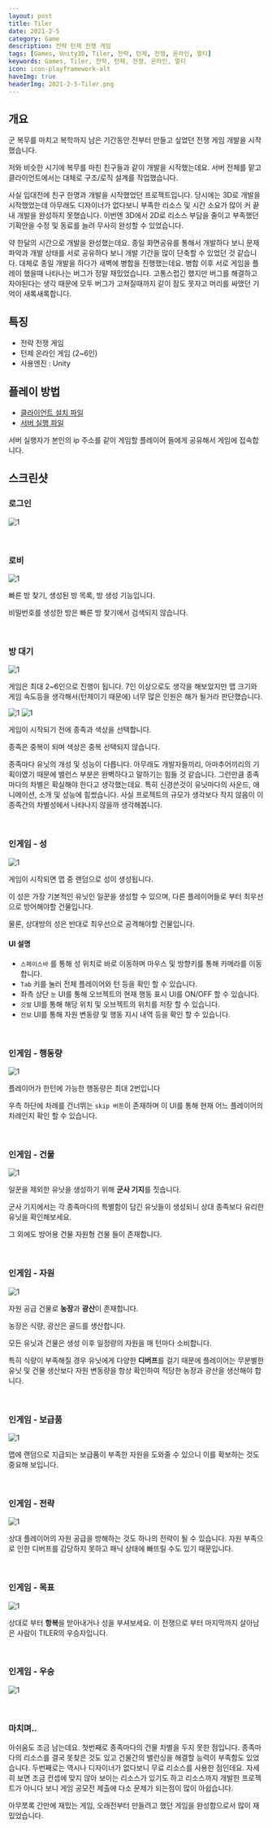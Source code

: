 ```yaml
---
layout: post
title: Tiler
date: 2021-2-5
category: Game
description: 전략 턴제 전쟁 게임
tags: [Games, Unity3D, Tiler, 전략, 턴제, 전쟁, 온라인, 멀티]
keywords: Games, Tiler, 전략, 턴제, 전쟁, 온라인, 멀티
icon: icon-playframework-alt
haveImg: true
headerImg: 2021-2-5-Tiler.png
---
```


## 개요

군 복무를 마치고 복학까지 남은 기간동안 전부터 만들고 싶었던 전쟁 게임 개발을 시작했습니다.

저와 비슷한 시기에 복무를 마친 친구들과 같이 개발을 시작했는데요. 서버 전체를 맡고 클라이언트에서는 대체로 구조/로직 설계를 작업했습니다.

사실 입대전에 친구 한명과 개발을 시작했었던 프로젝트입니다. 당시에는 3D로 개발을 시작했었는데 아무래도 디자이너가 없다보니 부족한 리소스 및 시간 소요가 많이 커 끝내 개발을 완성하지 못했습니다. 이번엔 3D에서 2D로 리소스 부담을 줄이고 부족했던 기획안을 수정 및 동료를 늘려 무사히 완성할 수 있었습니다.

약 한달의 시간으로 개발을 완성했는데요. 종일 화면공유를 통해서 개발하다 보니 문제 파악과 개발 상태를 서로 공유하다 보니 개발 기간을 많이 단축할 수 있었던 것 같습니다. 대체로 종일 개발을 하다가 새벽에 병합을 진행했는데요. 병합 이후 서로 게임을 플레이 했을때 나타나는 버그가 정말 재밌었습니다. 고통스럽긴 했지만 버그를 해결하고 자야된다는 생각 때문에 모두 버그가 고쳐질때까지 같이 잠도 못자고 머리를 싸맸던 기억이 새록새록합니다.

## 특징

- 전략 전쟁 게임
- 턴제 온라인 게임 (2~6인)
- 사용엔진 : Unity

## 플레이 방법

- [클라이언트 설치 파일](https://github.com/DailyGreen/Tiler-Client/releases)
- [서버 실행 파일](https://github.com/DailyGreen/Tiler-Server/releases)

서버 실행자가 본인의 ip 주소를 같이 게임할 플레이어 들에게 공유해서 게임에 접속합니다.

## 스크린샷

### 로그인

![1](/img/2021-2-5-Tiler/1.png)

<br />

### 로비

![1](/img/2021-2-5-Tiler/4.png)

빠른 방 찾기, 생성된 방 목록, 방 생성 기능입니다.

비밀번호를 생성한 방은 빠른 방 찾기에서 검색되지 않습니다.

<br />

### 방 대기

![1](/img/2021-2-5-Tiler/5.png)

게임은 최대 2~6인으로 진행이 됩니다.
7인 이상으로도 생각을 해보았지만 맵 크기와 게임 속도등을 생각해서(턴제이기 때문에) 너무 많은 인원은 해가 될거라 판단했습니다.

![1](/img/2021-2-5-Tiler/6.png)
![1](/img/2021-2-5-Tiler/7.png)

게임이 시작되기 전에 종족과 색상을 선택합니다.

종족은 중복이 되며 색상은 중복 선택되지 않습니다.

종족마다 유닛의 개성 및 성능이 다릅니다. 아무래도 개발자들끼리, 아마추어끼리의 기획이였기 때문에 밸런스 부분은 완벽하다고 말하기는 힘들 것 같습니다.
그런만큼 종족마다의 차별은 확실해야 한다고 생각했는데요. 특히 신경쓴것이 유닛마다의 사운드, 애니메이션, 소개 및 성능에 힘썼습니다. 사실 프로젝트의 규모가 생각보다 작지 않음이 이 종족간의 차별성에서 나타나지 않을까 생각해봅니다.

<br />

### 인게임 - 성

![1](/img/2021-2-5-Tiler/9.png)

게임이 시작되면 맵 중 랜덤으로 성이 생성됩니다.

이 성은 가장 기본적인 유닛인 일꾼을 생성할 수 있으며, 다른 플레이어들로 부터 최우선으로 방어해야할 건물입니다.

물론, 상대방의 성은 반대로 최우선으로 공격해야할 건물입니다.

#### UI 설명

- `스페이스바` 를 통해 성 위치로 바로 이동하며 마우스 및 방향키를 통해 카메라를 이동합니다.
- `Tab` 키를 눌러 전체 플레이어와 턴 등을 확인 할 수 있습니다.
- 좌측 상단 `눈` UI를 통해 오브젝트의 현재 행동 표시 UI를 ON/OFF 할 수 있습니다.
- `깃발` UI를 통해 해당 위치 및 오브젝트의 위치를 저장 할 수 있습니다.
- `전보` UI를 통해 자원 변동량 및 행동 지시 내역 등을 확인 할 수 있습니다.

<br />

### 인게임 - 행동량

![1](/img/2021-2-5-Tiler/10.png)

플레이어가 한턴에 가능한 행동량은 최대 2번입니다

우측 하단에 차례를 건너뛰는 `skip 버튼`이 존재하며 이 UI를 통해 현재 어느 플레이어의 차례인지 확인 할 수 있습니다.

<br />

### 인게임 - 건물

![1](/img/2021-2-5-Tiler/13.png)

일꾼을 제외한 유닛을 생성하기 위해 **군사 기지**를 짓습니다.

군사 기지에서는 각 종족마다의 특별함이 담긴 유닛들이 생성되니 상대 종족보다 유리한 유닛을 확인해보세요.

그 외에도 방어용 건물 자원형 건물 들이 존재합니다.

<br />

### 인게임 - 자원

![1](/img/2021-2-5-Tiler/14.png)

자원 공급 건물로 **농장**과 **광산**이 존재합니다.

농장은 식량, 광산은 골드를 생산합니다.

모든 유닛과 건물은 생성 이후 일정량의 자원을 매 턴마다 소비합니다.

특히 식량이 부족해질 경우 유닛에게 다양한 **디버프**를 걸기 때문에 플레이어는 무분별한 유닛 및 건물 생산보다 자원 변동량을 항상 확인하여 적당한 농장과 광산을 생산해야 합니다.

<br />

### 인게임 - 보급품

![1](/img/2021-2-5-Tiler/15.png)

맵에 랜덤으로 지급되는 보급품이 부족한 자원을 도와줄 수 있으니 이를 확보하는 것도 중요해 보입니다.

<br />

### 인게임 - 전략

![1](/img/2021-2-5-Tiler/18.png)

상대 플레이어의 자원 공급을 방해하는 것도 하나의 전략이 될 수 있습니다.
자원 부족으로 인한 디버프를 감당하지 못하고 패닉 상태에 빠뜨릴 수도 있기 때문입니다.

<br />

### 인게임 - 목표

![1](/img/2021-2-5-Tiler/20.png)

상대로 부터 **항복**을 받아내거나 성을 부셔보세요. 이 전쟁으로 부터 마지막까지 살아남은 사람이 TILER의 우승자입니다.

<br />

### 인게임 - 우승

![1](/img/2021-2-5-Tiler/22.png)

<br />

### 마치며..

아쉬움도 조금 남는데요.
첫번째로 종족마다의 건물 차별을 두지 못한 점입니다.
종족마다의 리소스를 결국 못찾은 것도 있고 건물간의 밸런싱을 해결할 능력이 부족함도 있었습니다.
두번째로는 역시나 디자이너가 없다보니 무료 리소스를 사용한 점인데요.
자세히 보면 조금 컨셉에 맞지 않아 보이는 리소스가 있기도 하고 리소스까지 개발한 프로젝트가 아니다 보니 게임 공모전 제출에 다소 문제가 되는점이 많이 아쉽습니다.

아무쪼록 간만에 재밌는 게임, 오래전부터 만들려고 했던 게임을 완성함으로서 많이 재밌었습니다.
